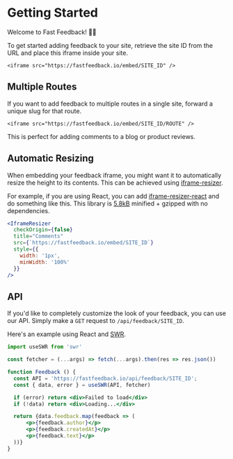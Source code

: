

# Getting Started

Welcome to Fast Feedback! 👋🏼

To get started adding feedback to your site, retrieve the site ID
from the URL and place this iframe inside your site.

```
<iframe src="https://fastfeedback.io/embed/SITE_ID" />
```

## Multiple Routes

If you want to add feedback to multiple routes in a single site,
forward a unique slug for that route.

```
<iframe src="https://fastfeedback.io/embed/SITE_ID/ROUTE" />
```

This is perfect for adding comments to a blog or product reviews.

## Automatic Resizing

When embedding your feedback iframe, you might want it to automatically resize the
height to its contents. This can be achieved using [iframe-resizer](https://github.com/davidjbradshaw/iframe-resizer).

For example, if you are using React, you can add [iframe-resizer-react](https://github.com/davidjbradshaw/iframe-resizer-react) and do
something like this. This library is [5.8kB](https://bundlephobia.com/result?p=iframe-resizer-react@1.0.4) minified + gzipped with no dependencies.

```jsx
<IframeResizer
  checkOrigin={false}
  title="Comments"
  src={`https://fastfeedback.io/embed/SITE_ID`}
  style={{
    width: '1px',
    minWidth: '100%'
  }}
/>
```

## API

If you'd like to completely customize the look of your feedback, you can use our API.
Simply make a `GET` request to `/api/feedback/SITE_ID`.

Here's an example using React and [SWR](https://swr.vercel.app).

```jsx
import useSWR from 'swr'

const fetcher = (...args) => fetch(...args).then(res => res.json())

function Feedback () {
  const API = 'https://fastfeedback.io/api/feedback/SITE_ID';
  const { data, error } = useSWR(API, fetcher)

  if (error) return <div>Failed to load</div>
  if (!data) return <div>Loading...</div>

  return {data.feedback.map(feedback => (
      <p>{feedback.author}</p>
      <p>{feedback.createdAt}</p>
      <p>{feedback.text}</p>
  ))}
}
```
